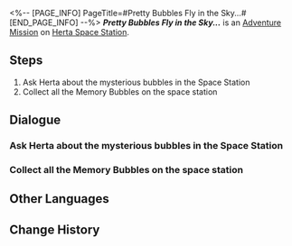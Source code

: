 <%-- [PAGE_INFO]
PageTitle=#Pretty Bubbles Fly in the Sky...#
[END_PAGE_INFO] --%>
{{Stub|Dialogue.}}
{{Mission Infobox
|id            = 2000320
|title         = 
|image         = <!--Mission Pretty Bubbles Fly in the Sky....png-->
|type          = Adventure
|event_name    = 
|chapter       = 
|requirements  = [[Adventure Mission]] ''[[Road to Revival]]'' completed
|summary       = <!--official mission summary from Fate's Atlas-->
|characters    = Herta; Trailblazer
|startLocation = [[Herta Space Station]] - [[Master Control Zone]]
|world         = Herta Space Station
|area          = Master Control Zone
|prev          = Road to Revival
|next          = 
|rewards       = 
}}
'''''Pretty Bubbles Fly in the Sky...''''' is an [[Adventure Mission]] on [[Herta Space Station]].

==Steps==
# Ask Herta about the mysterious bubbles in the Space Station
# Collect all the Memory Bubbles on the space station

<!--
==Gameplay Notes==

--><!--
==Trial Character==

-->
==Dialogue==
{{Stub Dialogue}}
{{Dialogue End}}

===Ask Herta about the mysterious bubbles in the Space Station{{subst:void|<!--200032002-->}}===
{{Mission Description|type=adventure|location=Master Control Zone|update|You saw many strange bubbles in the space station. They gave you a notification about "no clearance" when you approached them. In that case, you can go ask the person who theoretically has the highest clearance and see what she has to say.}}
{{Dialogue Start}}
:{{tx}}
{{Dialogue End}}

===Collect all the Memory Bubbles on the space station{{subst:void|<!--200032023-->}}===
{{Mission Description|type=adventure|location=Master Control Zone|update|Herta informs you that the space station's bubbles are called Memory Bubbles, and they contain precious memories that the Garden of Recollection had obtained from all over the universe (this needs to be kept confidential). Now that you have clearance, you should go and see what the memories that the Garden had collected are...}}
{{Dialogue Start}}
:{{tx}}
{{Dialogue End}}

==Other Languages==
{{Other Languages
|en   = Pretty Bubbles Fly in the Sky...
|zhs  = 美丽泡泡，飞在天上…
|zht  = 美麗泡泡，飛在天上……
|ja   = 綺麗な泡、空に飛ぶ…
|ko   = 아름다운 비눗방울, 하늘로 날아…
|es   = Las hermosas burbujas flotan en el aire
|fr   = Jolies bulles dans le ciel...
|ru   = Пузырьки в небе...
|th   = ฟองสวยลอยละล่องบนท้องฟ้า...
|vi   = Bong Bóng Xinh Đẹp, Bay Lên Trời Cao...
|de   = Hübsche Blasen fliegen über den Himmel&nbsp;...
|id   = Gelembung-Gelembung Indah Melayang di Langit
|pt   = Bolhas Bonitas Voam no Céu...
}}

==Change History==
{{Change History|1.0}}
